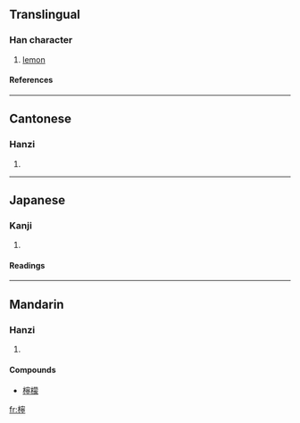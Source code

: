 {{see|柠}}

==Translingual==
===Han character===
{{Han char|rn=75|rad=木|as=14|sn=18|four=4392<sub>1</sub>|canj=木十心弓 (DJPN)}}
# [[lemon]]
====References====
{{Han ref|kx=0558.440|dkj=15742|dj=0948.140|hdz=21311.020|uh=6AB8|ud=27320|bh=C266|bd=49766}}

----
==Cantonese==
===Hanzi===
{{yue-hanzi|jyut=|y=ning4}}
# {{defn|Cantonese}}

----
==Japanese==
===Kanji===
{{ja-kanji|grade=|rs=木14}}
# {{defn|Japanese}} 
====Readings====
{{ja-readings|on=[[ねい]] (nei), [[どう]] (dō)|kun=}}

----
==Mandarin==
===Hanzi===
{{cmn-hanzi|sim=柠|pin=[[níng]] ([[ning2]])|wg=ning<sup>2</sup>}}
# {{defn|Mandarin}}

====Compounds====
{{top2}}
*[[檸檬]]

[[fr:檸]]